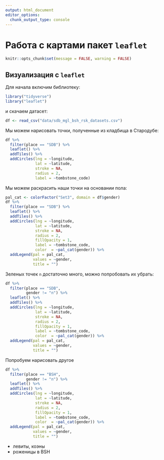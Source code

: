 ```yaml
---
output: html_document
editor_options: 
  chunk_output_type: console
---
```

# Работа с картами пакет `leaflet`


```r
knitr::opts_chunk$set(message = FALSE, warning = FALSE)
```


## Визуализация с `leaflet`

Для начала включим библиотеку:

```r
library("tidyverse")
library("leaflet")
```

и скачаем датасет:

```r
df <- read_csv("data/sdb_mgl_bsh_rsk_datasets.csv")
```

Мы можем нарисовать точки, полученные из кладбища в Стародубе:

```r
df %>% 
  filter(place == "SDB") %>% 
  leaflet() %>% 
  addTiles() %>% 
  addCircles(lng = ~longitude,
             lat = ~latitude,
             stroke = NA, 
             radius = 2,
             label = ~tombstone_code)
```

Мы можем раскрасить наши точки на основании пола:

```r
pal_cat <- colorFactor("Set3", domain = df$gender)
df %>% 
  filter(place == "SDB") %>% 
  leaflet() %>% 
  addTiles() %>% 
  addCircles(lng = ~longitude,
             lat = ~latitude,
             stroke = NA, 
             radius = 2,
             fillOpacity = 1, 
             label = ~tombstone_code,
             color  = ~pal_cat(gender)) %>% 
  addLegend(pal = pal_cat,
            values = ~gender,
            title = "")
```

Зеленых точек `n` достаточно много, можно попробовать их убрать:

```r
df %>% 
  filter(place == "SDB",
         gender != "n") %>% 
  leaflet() %>% 
  addTiles() %>% 
  addCircles(lng = ~longitude,
             lat = ~latitude,
             stroke = NA, 
             radius = 2,
             fillOpacity = 1, 
             label = ~tombstone_code,
             color  = ~pal_cat(gender)) %>% 
  addLegend(pal = pal_cat,
            values = ~gender,
            title = "")
```

Попробуем нарисовать другое

```r
df %>% 
  filter(place == "BSH",
         gender != "n") %>% 
  leaflet() %>% 
  addTiles() %>% 
  addCircles(lng = ~longitude,
             lat = ~latitude,
             stroke = NA, 
             radius = 2,
             fillOpacity = 1, 
             label = ~tombstone_code,
             color  = ~pal_cat(gender)) %>% 
  addLegend(pal = pal_cat,
            values = ~gender,
            title = "")
```



* левиты, коэны
* роженицы в BSH
